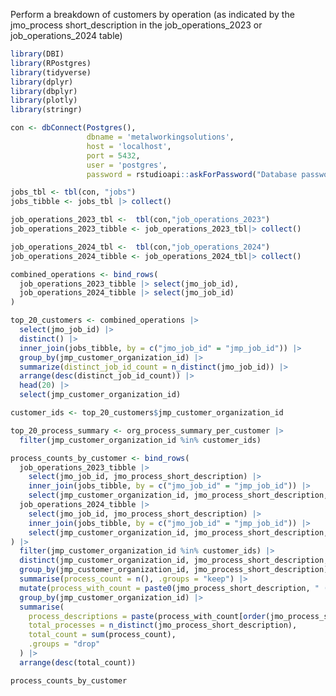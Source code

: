 Perform a breakdown of customers by operation (as indicated by the jmo_process short_description in the job_operations_2023 or job_operations_2024 table)

```r
library(DBI)
library(RPostgres)
library(tidyverse)
library(dplyr)
library(dbplyr)
library(plotly)
library(stringr)

con <- dbConnect(Postgres(),                
                 dbname = 'metalworkingsolutions',
                 host = 'localhost',    
                 port = 5432, 
                 user = 'postgres',
                 password = rstudioapi::askForPassword("Database password"))
```

```r
jobs_tbl <- tbl(con, "jobs")
jobs_tibble <- jobs_tbl |> collect()

job_operations_2023_tbl <-  tbl(con,"job_operations_2023")
job_operations_2023_tibble <- job_operations_2023_tbl|> collect()

job_operations_2024_tbl <-  tbl(con,"job_operations_2024")
job_operations_2024_tibble <- job_operations_2024_tbl|> collect()
```

```r
combined_operations <- bind_rows(
  job_operations_2023_tibble |> select(jmo_job_id),
  job_operations_2024_tibble |> select(jmo_job_id)
)

top_20_customers <- combined_operations |>
  select(jmo_job_id) |>
  distinct() |>
  inner_join(jobs_tibble, by = c("jmo_job_id" = "jmp_job_id")) |>
  group_by(jmp_customer_organization_id) |>
  summarize(distinct_job_id_count = n_distinct(jmo_job_id)) |>
  arrange(desc(distinct_job_id_count)) |> 
  head(20) |> 
  select(jmp_customer_organization_id)
```

```r
customer_ids <- top_20_customers$jmp_customer_organization_id

top_20_process_summary <- org_process_summary_per_customer |>
  filter(jmp_customer_organization_id %in% customer_ids)
```

```r
process_counts_by_customer <- bind_rows(
  job_operations_2023_tibble |> 
    select(jmo_job_id, jmo_process_short_description) |>
    inner_join(jobs_tibble, by = c("jmo_job_id" = "jmp_job_id")) |>
    select(jmp_customer_organization_id, jmo_process_short_description, jmo_job_id),
  job_operations_2024_tibble |> 
    select(jmo_job_id, jmo_process_short_description) |>
    inner_join(jobs_tibble, by = c("jmo_job_id" = "jmp_job_id")) |>
    select(jmp_customer_organization_id, jmo_process_short_description, jmo_job_id) 
) |>
  filter(jmp_customer_organization_id %in% customer_ids) |>
  distinct(jmp_customer_organization_id, jmo_process_short_description, jmo_job_id) |>
  group_by(jmp_customer_organization_id, jmo_process_short_description) |>
  summarise(process_count = n(), .groups = "keep") |>
  mutate(process_with_count = paste0(jmo_process_short_description, " (", process_count, ")")) |>
  group_by(jmp_customer_organization_id) |>
  summarise(
    process_descriptions = paste(process_with_count[order(jmo_process_short_description)], collapse = ", "),
    total_processes = n_distinct(jmo_process_short_description),
    total_count = sum(process_count),
    .groups = "drop"
  ) |>
  arrange(desc(total_count))

process_counts_by_customer
```






